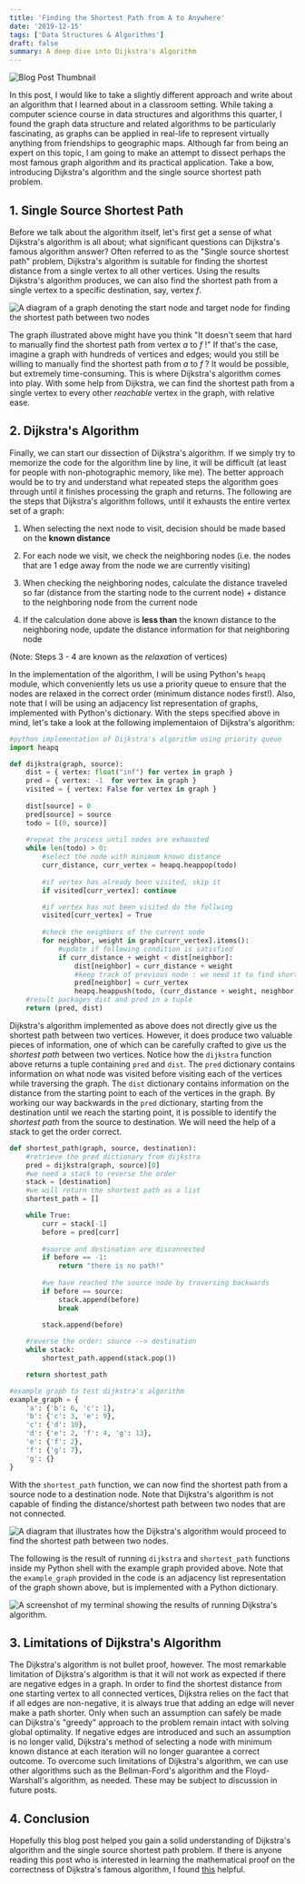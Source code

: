 ```yaml
---
title: 'Finding the Shortest Path from A to Anywhere'
date: '2019-12-15'
tags: ['Data Structures & Algorithms']
draft: false
summary: A deep dive into Dijkstra's Algorithm
---
```


![Blog Post Thumbnail](/static/images/dijkstras-algorithm/dijkstra_cover.png)

In this post, I would like to take a slightly different approach and write about an algorithm that I learned about in a classroom setting. While taking a computer science course in data structures and algorithms this quarter, I found the graph data structure and related algorithms to be particularly fascinating, as graphs can be applied in real-life to represent virtually anything from friendships to geographic maps. Although far from being an expert on this topic, I am going to make an attempt to dissect perhaps the most famous graph algorithm and its practical application. Take a bow, introducing Dijkstra's algorithm and the single source shortest path problem.  

## 1. Single Source Shortest Path 
Before we talk about the algorithm itself, let's first get a sense of what Dijkstra's algorithm is all about; what significant questions can Dijkstra's famous algorithm answer? Often referred to as the "Single source shortest path" problem, Dijkstra's algorithm is suitable for finding the shortest distance from a single vertex to all other vertices. Using the results Dijkstra's algorithm produces, we can also find the shortest path from a single vertex to a specific destination, say, vertex *f*.   

![A diagram of a graph denoting the start node and target node for finding the shortest path between two nodes](/static/images/dijkstras-algorithm/sssp.png)

The graph illustrated above might have you think "It doesn't seem that hard to manually find the shortest path from vertex *a* to *f* !" If that's the case, imagine a graph with hundreds of vertices and edges; would you still be willing to manually find the shortest path from *a* to *f* ? It would be possible, but extremely time-consuming. This is where Dijkstra's algorithm comes into play. With some help from Dijkstra, we can find the shortest path from a single vertex to every other *reachable* vertex in the graph, with relative ease.  

## 2. Dijkstra's Algorithm 
Finally, we can start our dissection of Dijkstra's algorithm. If we simply try to memorize the code for the algorithm line by line, it will be difficult (at least for people with non-photographic memory, like me). The better approach would be to try and understand what repeated steps the algorithm goes through until it finishes processing the graph and returns. The following are the steps that Dijkstra's algorithm follows, until it exhausts the entire vertex set of a graph: 

1. When selecting the next node to visit, decision should be made based on the **known distance**  

2. For each node we visit, we check the neighboring nodes (i.e. the nodes that are 1 edge away from the node we are currently visiting)  

3. When checking the neighboring nodes, calculate the distance traveled so far (distance from the starting node to the current node) + distance to the neighboring node from the current node  

4. If the calculation done above is **less than** the known distance to the neighboring node, update the distance information for that neighboring node  

(Note: Steps 3 - 4 are known as the *relaxation* of vertices)  

In the implementation of the algorithm, I will be using Python's `heapq` module, which conveniently lets us use a priority queue to ensure that the nodes are relaxed in the correct order (minimum distance nodes first!). Also, note that I will be using an adjacency list representation of graphs, implemented with Python's dictionary. With the steps specified above in mind, let's take a look at the following implementaion of Dijkstra's algorithm:

```python
#python implementation of Dijkstra's algorithm using priority queue 
import heapq 

def dijkstra(graph, source):
    dist = { vertex: float("inf") for vertex in graph }
    pred = { vertex: -1  for vertex in graph }
    visited = { vertex: False for vertex in graph }
    
    dist[source] = 0
    pred[source] = source
    todo = [(0, source)]
    
    #repeat the process until nodes are exhausted
    while len(todo) > 0:
    	#select the node with minimum known distance
        curr_distance, curr_vertex = heapq.heappop(todo)
        
        #if vertex has already been visited, skip it
        if visited[curr_vertex]: continue

        #if vertex has not been visited do the follwing
        visited[curr_vertex] = True
        
        #check the neighbors of the current node
        for neighbor, weight in graph[curr_vertex].items():
        	#update if following condition is satisfied
            if curr_distance + weight < dist[neighbor]:
                dist[neighbor] = curr_distance + weight
                #keep track of previous node : we need it to find shortest path
                pred[neighbor] = curr_vertex
                heapq.heappush(todo, (curr_distance + weight, neighbor))
    #result packages dist and pred in a tuple       
    return (pred, dist)
```

Dijkstra's algorithm implemented as above does not directly give us the shortest path between two vertices. However, it does produce two valuable pieces of information, one of which can be carefully crafted to give us the *shortest path* between two vertices. Notice how the `dijkstra` function above returns a tuple containing `pred` and `dist`. The `pred` dictionary contains information on what node was visited before visiting each of the vertices while traversing the graph. The `dist` dictionary contains information on the distance from the starting point to each of the vertices in the graph. By working our way backwards in the `pred` dictionary, starting from the destination until we reach the starting point, it is possible to identify the *shortest path* from the source to destination. We will need the help of a stack to get the order correct. 

```python
def shortest_path(graph, source, destination): 
	#retrieve the pred dictionary from dijkstra
	pred = dijkstra(graph, source)[0]
	#we need a stack to reverse the order 
	stack = [destination]
	#we will return the shortest path as a list
	shortest_path = []

	while True:
		curr = stack[-1] 
		before = pred[curr]
		
		#source and destination are disconnected
		if before == -1: 
			return "there is no path!"
		
		#we have reached the source node by traversing backwards
		if before == source: 
			stack.append(before)
			break
		
		stack.append(before)

	#reverse the order: source --> destination 
	while stack: 
		shortest_path.append(stack.pop())

	return shortest_path

#example graph to test dijkstra's algorithm
example_graph = {
    'a': {'b': 6, 'c': 1},
    'b': {'c': 3, 'e': 9},
    'c': {'d': 10},
    'd': {'e': 2, 'f': 4, 'g': 13},
    'e': {'f': 2},
    'f': {'g': 7},
    'g': {}
}
```

With the `shortest_path` function, we can now find the shortest path from a source node to a destination node. Note that Dijkstra's algorithm is not capable of finding the distance/shortest path between two nodes that are not connected.

![A diagram that illustrates how the Dijkstra's algorithm would proceed to find the shortest path between two nodes.](/static/images/dijkstras-algorithm/sssp2.png)

The following is the result of running `dijkstra` and `shortest_path` functions inside my Python shell with the example graph provided above. Note that the `example_graph` provided in the code is an adjacency list representation of the graph shown above, but is implemented with a Python dictionary. 

![A screenshot of my terminal showing the results of running Dijkstra's algorithm.](/static/images/dijkstras-algorithm/dijkstra_demo.png)

## 3. Limitations of Dijkstra's Algorithm 
The Dijkstra's algorithm is not bullet proof, however. The most remarkable limitation of Dijkstra's algorithm is that it will not work as expected if there are negative edges in a graph. In order to find the shortest distance from one starting vertex to all connected vertices, Dijkstra relies on the fact that if all edges are non-negative, it is always true that adding an edge will never make a path shorter. Only when such an assumption can safely be made can Dijkstra's "greedy" approach to the problem remain intact with solving global optimality. If negative edges are introduced and such an assumption is no longer valid, Dijkstra's method of selecting a node with minimum known distance at each iteration will no longer guarantee a correct outcome. To overcome such limitations of Dijkstra's algorithm, we can use other algorithms such as the Bellman-Ford's algorithm and the Floyd-Warshall's algorithm, as needed. These may be subject to discussion in future posts.  

## 4. Conclusion
Hopefully this blog post helped you gain a solid understanding of Dijkstra's algorithm and the single source shortest path problem. If there is anyone reading this post who is interested in learning the mathematical proof on the correctness of Dijkstra's famous algorithm, I found [this](https://web.engr.oregonstate.edu/~glencora/wiki/uploads/dijkstra-proof.pdf) helpful. 
